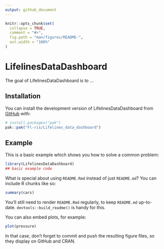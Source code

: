 ```yaml
---
output: github_document
---
```


<!-- README.md is generated from README.Rmd. Please edit that file -->

```r
knitr::opts_chunk$set(
  collapse = TRUE,
  comment = "#>",
  fig.path = "man/figures/README-",
  out.width = "100%"
)
```

# LifelinesDataDashboard

<!-- badges: start -->
<!-- badges: end -->

The goal of LifelinesDataDashboard is to ...

## Installation

You can install the development version of LifelinesDataDashboard from [GitHub](https://github.com/) with:

``` r
# install.packages("pak")
pak::pak("Fl-ris/Lifelines_data_dashboard")
```

## Example

This is a basic example which shows you how to solve a common problem:

```r
library(LifelinesDataDashboard)
## basic example code
```

What is special about using `README.Rmd` instead of just `README.md`? You can include R chunks like so:

```r
summary(cars)
```

You'll still need to render `README.Rmd` regularly, to keep `README.md` up-to-date. `devtools::build_readme()` is handy for this.

You can also embed plots, for example:

```r
plot(pressure)
```

In that case, don't forget to commit and push the resulting figure files, so they display on GitHub and CRAN.
